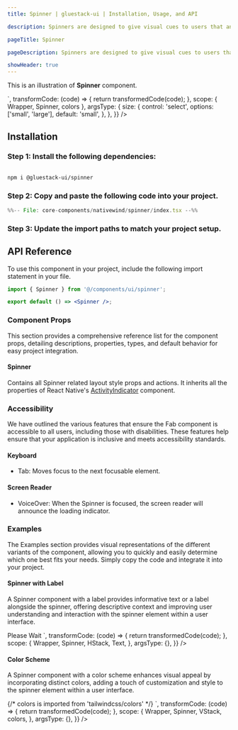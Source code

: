 ```yaml
---
title: Spinner | gluestack-ui | Installation, Usage, and API

description: Spinners are designed to give visual cues to users that an action is being processed or that a change or result is expected. They are useful for improving the user experience by reducing frustration and uncertainty.

pageTitle: Spinner

pageDescription: Spinners are designed to give visual cues to users that an action is being processed or that a change or result is expected. They are useful for improving the user experience by reducing frustration and uncertainty.

showHeader: true
---
```



<Meta title="with-nativewind/components/Feedback/Spinner" />



This is an illustration of **Spinner** component.

<Wrapper>
  <CodePreview
    showComponentRenderer={true}
    showArgsController={true}
    metaData={{
      code: `
        <Spinner {...props} color={colors.gray[500]} />
      `,
      transformCode: (code) => {
        return transformedCode(code);
      },
      scope: { Wrapper, Spinner, colors },
      argsType: {
        size: {
          control: 'select',
          options: ['small', 'large'],
          default: 'small',
        },
      },
    }}
  />
</Wrapper>

<br />

## Installation

### Step 1: Install the following dependencies:

```bash

npm i @gluestack-ui/spinner

```

### Step 2: Copy and paste the following code into your project.

<CollapsibleCode>

```jsx 
%%-- File: core-components/nativewind/spinner/index.tsx --%% 
```

</CollapsibleCode>

### Step 3: Update the import paths to match your project setup.

## API Reference

To use this component in your project, include the following import statement in your file.

```jsx
import { Spinner } from '@/components/ui/spinner';
```

```jsx
export default () => <Spinner />;
```

### Component Props

This section provides a comprehensive reference list for the component props, detailing descriptions, properties, types, and default behavior for easy project integration.

#### Spinner

Contains all Spinner related layout style props and actions.
It inherits all the properties of React Native's [ActivityIndicator](https://reactnative.dev/docs/activityindicator) component.

### Accessibility

We have outlined the various features that ensure the Fab component is accessible to all users, including those with disabilities. These features help ensure that your application is inclusive and meets accessibility standards.

#### Keyboard

- Tab: Moves focus to the next focusable element.

#### Screen Reader

- VoiceOver: When the Spinner is focused, the screen reader will announce the loading indicator.

### Examples

The Examples section provides visual representations of the different variants of the component, allowing you to quickly and easily determine which one best fits your needs. Simply copy the code and integrate it into your project.

#### Spinner with Label

A Spinner component with a label provides informative text or a label alongside the spinner, offering descriptive context and improving user understanding and interaction with the spinner element within a user interface.

<AppProvider>
  <CodePreview
    showComponentRenderer={true}
    showArgsController={false}
    metaData={{
      code: `
        <HStack space="sm" >
          <Spinner/>
          <Text size="md">Please Wait</Text>
        </HStack>
      `,
      transformCode: (code) => {
        return transformedCode(code);
      },
      scope: {
        Wrapper,
        Spinner,
        HStack,
        Text,
      },
      argsType: {},
    }}
  />
</AppProvider>

#### Color Scheme

A Spinner component with a color scheme enhances visual appeal by incorporating distinct colors, adding a touch of customization and style to the spinner element within a user interface.

<AppProvider>
  <CodePreview
    showComponentRenderer={true}
    showArgsController={false}
    metaData={{
      code: `
      <VStack space="md" >
      {/* colors is imported from 'tailwindcss/colors' */}
        <Spinner color={colors.indigo[600]} />
        <Spinner color={colors.emerald[600]} />
        <Spinner color={colors.amber[600]} />
        <Spinner color={colors.fuchsia[600]} />
      </VStack>
    `,
      transformCode: (code) => {
        return transformedCode(code);
      },
      scope: {
        Wrapper,
        Spinner,
        VStack,
        colors,
      },
      argsType: {},
    }}
  />
</AppProvider>
